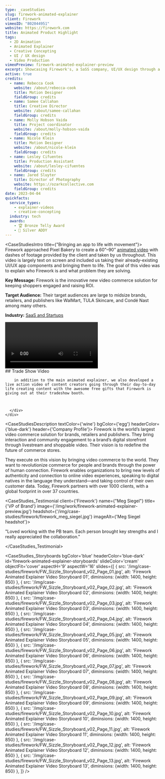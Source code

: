 ```yaml
---
type: _caseStudies
slug: firework-animated-explainer
client: Firework
vimeoID: "802044951"
website: https://firework.com
title: Animated Product Highlight
tags:
  - 2D Animation
  - Animated Explainer
  - Creative Concepting
  - UI / UX design
  - Video Production
vimeoPreview: firework-animated-explainer-preview
excerpt: Showcasing Firework's, a SaSS company, UI/UX design through a compelling animated explainer video & live-action showcase.
active: true
credits:
  - name: Rebecca Cook
    website: /about/rebecca-cook
    title: Motion Designer
    fieldGroup: credits
  - name: Samee Callahan
    title: Creative Director
    website: /about/samee-callahan
    fieldGroup: credits
  - name: Molly Hobson Vaida
    title: Project coordinator
    website: /about/molly-hobson-vaida
    fieldGroup: credits
  - name: Nicole Klein
    title: Motion Designer
    website: /about/nicole-klein
    fieldGroup: credits
  - name: Lesley Cifuentes
    title: Production Assistant
    website: /about/lesley-cifuentes
    fieldGroup: credits
  - name: Jared Sluyter
    title: Director of Photography
    website: https://ozarkcollective.com
    fieldGroup: credits
date: 2023-04-04
quickfacts:
  service_types:
    - explainer-videos
    - creative-concepting
  industry: tech
  awards:
    - 🏆 Bronze Telly Award
    - 🥈 Silver ADDY
---
```


<CaseStudiesIntro title={"Bringing an app to life with movement"}>
Firework approached Pixel Bakery to create a 60”–90” [animated video](/services/animation) with dashes of footage provided by the client and taken by us throughout. This video is largely text on screen and included us taking their already-existing UI/UX app components and bringing them to life. The goal of this video was to explain who Firework is and what problem they are solving.

**Key Message:** Firework is the innovative new video commerce solution for keeping shoppers engaged and raising ROI.

**Target Audience:** Their target audiences are large to midsize brands, retailers, and publishers like WalMart, TULA Skincare, and Condé Nast among many others. 

**Industry:** [SaaS and Startups](/industries/saas-video-production)

</CaseStudiesIntro>


<PageSection id='onyx-process' color='white'>
  <InnerWrapper>
    <div className='grid grid-cols-1 lg:grid-cols-5 gap-x-16 xl:gap-x-24 gap-y-12'>
      <div className='col-span-1 lg:col-span-2 w-full h-full'>
        <Video light={<Image width={767} height={1368}src='/img/case-studies/firework/firework_expo_preview.jpg' alt='Thumbnail' />} poster='/img/case-studies/firework/firework_expo_preview.jpg' url='https://player.vimeo.com/progressive_redirect/download/798503375/rendition/1080p/firework_full_set_v3.mov%20%281080p%29.mp4?loc=external&signature=62530b53d45dfa5e71c8a4301045352aa14380be81ffd780583c35cd55f78186' className='aspect-h-16 aspect-w-9 w-full' playing={true}/> 
      </div>
      <div className='col-span-1 lg:col-span-3'>
        ## Trade Show Video

        in addition to the main animated explainer, we also developed a live action video of content creators going through their day-to-day life creating content with the awesome free gifts that Firework is giving out at their tradeshow booth.


        
      </div>
    </div>
  </InnerWrapper>
</PageSection>


<CaseStudiesDescription textColor={'wine'} bgColor={'egg'} headerColor={'blue-dark'} header={'Company Profile'}>
Firework is the world’s largest video commerce solution for brands, retailers and publishers. They bring interaction and community engagement to a brand’s digital storefront through livestream and shoppable video. Their vision is to redefine the future of commerce stores. 

They execute on this vision by bringing video commerce to the world. They want to revolutionize commerce for people and brands through the power of human connection. Firework enables organizations to bring new levels of authenticity and connection to online video experiences, speaking to digital natives in the language they understand—and taking control of their own customer data. Today, Firework partners with over 1000 clients, with a global footprint in over 37 countries.

</CaseStudiesDescription>

<CaseStudies_Testimonial client={'Firework'} name={"Meg Siegel"} title={'VP of Brand'} image={'/img/work/firework-animated-explainer-preview.jpg'} headshot={'/img/case-studies/firework/firework_meg_siegel.jpg'} imageAlt={'Meg Siegel headshot'}>

"Loved working with the PB team. Each person brought key strengths and I really appreciated the collaboration."

</CaseStudies_Testimonial>

<CaseStudies_Storyboards
bgColor='blue'
headerColor='blue-dark'
id='firework-animated-explainer-storyboards'
slideColor='cream'
objectFit='cover'
aspectH='9'
aspectW='16'
slides={[
    {
      src: '/img/case-studies/firework/FW_Sizzle_Storyboard_v02_Page_01.jpg',
      alt: 'Firework Animated Explainer Video Storyboard 01',
      diminsions: {width: 1400, height: 850}
    },
        {
      src: '/img/case-studies/firework/FW_Sizzle_Storyboard_v02_Page_02.jpg',
      alt: 'Firework Animated Explainer Video Storyboard 02',
      diminsions: {width: 1400, height: 850}
    },
        {
      src: '/img/case-studies/firework/FW_Sizzle_Storyboard_v02_Page_03.jpg',
      alt: 'Firework Animated Explainer Video Storyboard 03',
      diminsions: {width: 1400, height: 850}
    },
        {
      src: '/img/case-studies/firework/FW_Sizzle_Storyboard_v02_Page_04.jpg',
      alt: 'Firework Animated Explainer Video Storyboard 04',
      diminsions: {width: 1400, height: 850}
    },
        {
      src: '/img/case-studies/firework/FW_Sizzle_Storyboard_v02_Page_05.jpg',
      alt: 'Firework Animated Explainer Video Storyboard 05',
      diminsions: {width: 1400, height: 850}
    },
        {
      src: '/img/case-studies/firework/FW_Sizzle_Storyboard_v02_Page_06.jpg',
      alt: 'Firework Animated Explainer Video Storyboard 06',
      diminsions: {width: 1400, height: 850}
    },
        {
      src: '/img/case-studies/firework/FW_Sizzle_Storyboard_v02_Page_07.jpg',
      alt: 'Firework Animated Explainer Video Storyboard 07',
      diminsions: {width: 1400, height: 850}
    },
        {
      src: '/img/case-studies/firework/FW_Sizzle_Storyboard_v02_Page_08.jpg',
      alt: 'Firework Animated Explainer Video Storyboard 08',
      diminsions: {width: 1400, height: 850}
    },
        {
      src: '/img/case-studies/firework/FW_Sizzle_Storyboard_v02_Page_09.jpg',
      alt: 'Firework Animated Explainer Video Storyboard 09',
      diminsions: {width: 1400, height: 850}
    },
        {
      src: '/img/case-studies/firework/FW_Sizzle_Storyboard_v02_Page_10.jpg',
      alt: 'Firework Animated Explainer Video Storyboard 10',
      diminsions: {width: 1400, height: 850}
    },
        {
      src: '/img/case-studies/firework/FW_Sizzle_Storyboard_v02_Page_11.jpg',
      alt: 'Firework Animated Explainer Video Storyboard 11',
      diminsions: {width: 1400, height: 850}
    },
        {
      src: '/img/case-studies/firework/FW_Sizzle_Storyboard_v02_Page_12.jpg',
      alt: 'Firework Animated Explainer Video Storyboard 12',
      diminsions: {width: 1400, height: 850}
    },
        {
      src: '/img/case-studies/firework/FW_Sizzle_Storyboard_v02_Page_13.jpg',
      alt: 'Firework Animated Explainer Video Storyboard 13',
      diminsions: {width: 1400, height: 850}
    },
  ]}
/>